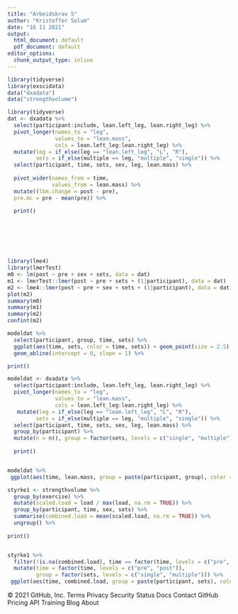 ```yaml
---
title: "Arbeidskrav 5"
author: "Kristoffer Solum"
date: "16 11 2021"
output:
  html_document: default
  pdf_document: default
editor_options:
  chunk_output_type: inline
---
```



```r
library(tidyverse)
library(exscidata)
data("dxadata") 
data("strengthvolume")
```




```r
library(tidyverse)
dat <- dxadata %>%
  select(participant:include, lean.left_leg, lean.right_leg) %>%
  pivot_longer(names_to = "leg", 
               values_to = "lean.mass", 
               cols = lean.left_leg:lean.right_leg) %>%
  mutate(leg = if_else(leg == "lean.left_leg", "L", "R"), 
         sets = if_else(multiple == leg, "multiple", "single")) %>%
  select(participant, time, sets, sex, leg, lean.mass) %>%
  
  pivot_wider(names_from = time,
              values_from = lean.mass) %>%
  mutate((lbm.change = post - pre), 
  pre.mc = pre - mean(pre)) %>%  
  
  print()







library(lme4)
library(lmerTest)
m0 <- lm(post ~ pre + sex + sets, data = dat)
m1 <- lmerTest::lmer(post ~ pre + sets + (1|participant), data = dat)
m2 <- lme4::lmer(post ~ pre + sex + sets + (1|participant), data = dat)
plot(m2)
summary(m0)
summary(m1)
summary(m2)
confint(m2)
```



```r
modeldat %>%
  select(participant, group, time, sets) %>%
  ggplot(aes(time, sets, color = time, sets)) + geom_point(size = 2.5) +
  geom_abline(intercept = 0, slope = 1) %>%

print()
```



```r

modeldat <- dxadata %>%
  select(participant:include, lean.left_leg, lean.right_leg) %>%
  pivot_longer(names_to = "leg", 
               values_to = "lean.mass", 
               cols = lean.left_leg:lean.right_leg) %>%
   mutate(leg = if_else(leg == "lean.left_leg", "L", "R"), 
         sets = if_else(multiple == leg, "multiple", "single")) %>%
  select(participant, time, sets, sex, leg, lean.mass) %>%
  group_by(participant) %>%
  mutate(n = n(), group = factor(sets, levels = c("single", "multiple")), time = factor(time, levels = c("pre", "post"))) %>%
  
  print()


modeldat %>%
 ggplot(aes(time, lean.mass, group = paste(participant, group), color = group)) + geom_line() + theme_minimal()
```



```r
styrke1 <- strengthvolume %>%
  group_by(exercise) %>%
  mutate(scaled.load = load / max(load, na.rm = TRUE)) %>%
  group_by(participant, time, sex, sets) %>%
  summarise(combined.load = mean(scaled.load, na.rm = TRUE)) %>%
  ungroup() %>%
  
print()


styrke1 %>%
  filter(!is.na(combined.load), time == factor(time, levels = c("pre", "post"))) %>%
  mutate(time = factor(time, levels = c("pre", "post")),
         group = factor(sets, levels = c("single", "multiple"))) %>%
 ggplot(aes(time, combined.load, group = paste(participant, sets), color = sets)) + geom_line() + theme_minimal() 


```

© 2021 GitHub, Inc.
Terms
Privacy
Security
Status
Docs
Contact GitHub
Pricing
API
Training
Blog
About






